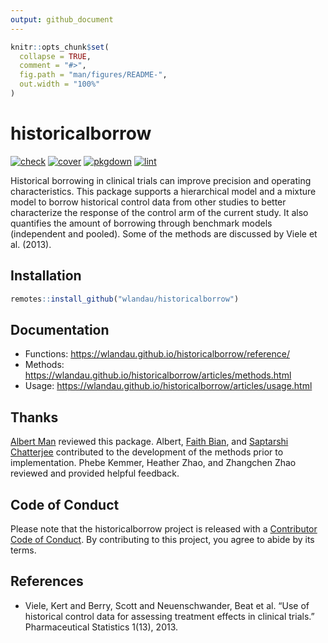 ```yaml
---
output: github_document
---
```


```r
knitr::opts_chunk$set(
  collapse = TRUE,
  comment = "#>",
  fig.path = "man/figures/README-",
  out.width = "100%"
)
```

# historicalborrow

[![check](https://github.com/wlandau/historicalborrow/workflows/check/badge.svg)](https://github.com/wlandau/historicalborrow/actions?query=workflow%3Acheck)
[![cover](https://github.com/wlandau/historicalborrow/workflows/cover/badge.svg)](https://github.com/wlandau/historicalborrow/actions?query=workflow%3Acover)
[![pkgdown](https://github.com/wlandau/historicalborrow/workflows/pkgdown/badge.svg)](https://github.com/wlandau/historicalborrow/actions?query=workflow%3Apkgdown)
[![lint](https://github.com/wlandau/historicalborrow/workflows/pkgdown/badge.svg)](https://github.com/wlandau/historicalborrow/actions?query=workflow%3Alint)

Historical borrowing in clinical trials can improve
  precision and operating characteristics. This package supports
  a hierarchical model and a mixture model to borrow historical
  control data from other studies to better characterize the
  response of the control arm of the current study. It also quantifies
  the amount of borrowing through benchmark models (independent
  and pooled). Some of the methods are discussed by Viele et al. (2013).

## Installation

```r
remotes::install_github("wlandau/historicalborrow")
```

## Documentation

* Functions: <https://wlandau.github.io/historicalborrow/reference/>
* Methods: <https://wlandau.github.io/historicalborrow/articles/methods.html>
* Usage: <https://wlandau.github.io/historicalborrow/articles/usage.html>

## Thanks

[Albert Man](https://github.com/albert-man) reviewed this package. Albert, [Faith Bian](https://github.com/faithbian-lilly), and [Saptarshi Chatterjee](https://github.com/schatterjee-lilly) contributed to the development of the methods prior to implementation. Phebe Kemmer, Heather Zhao, and Zhangchen Zhao reviewed and provided helpful feedback.

## Code of Conduct

Please note that the historicalborrow project is released with a [Contributor Code of Conduct](https://contributor-covenant.org/version/2/1/CODE_OF_CONDUCT.html). By contributing to this project, you agree to abide by its terms.

## References

* Viele, Kert and Berry, Scott and Neuenschwander, Beat et al. "Use of historical control data for assessing treatment effects in clinical trials." Pharmaceutical Statistics 1(13), 2013.

